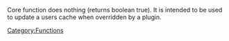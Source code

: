 Core function does nothing (returns boolean true).  It is intended to be used to update a users cache when overridden by a plugin.

{{Tag Footer}}

[[Category:Functions]]